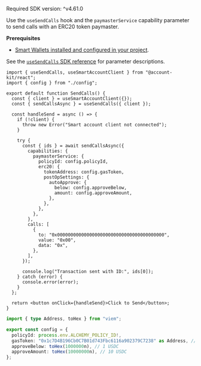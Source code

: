<Info>Required SDK version: ^v4.61.0</Info>

Use the `useSendCalls` hook and the `paymasterService` capability parameter to send calls with
an ERC20 token paymaster.

**Prerequisites**

- [Smart Wallets installed and configured in your project](/docs/wallets/pages/react/setup.mdx).

See the [`useSendCalls` SDK reference](/wallets/reference/account-kit/react/hooks/useSendCalls) for parameter descriptions.

<CodeBlocks>

```tsx twoslash title="sendCalls.tsx" focus={5-7,14-27}
import { useSendCalls, useSmartAccountClient } from "@account-kit/react";
import { config } from "./config";

export default function SendCalls() {
  const { client } = useSmartAccountClient({});
  const { sendCallsAsync } = useSendCalls({ client });

  const handleSend = async () => {
    if (!client) {
      throw new Error("Smart account client not connected");
    }

    try {
      const { ids } = await sendCallsAsync({
        capabilities: {
          paymasterService: {
            policyId: config.policyId,
            erc20: {
              tokenAddress: config.gasToken,
              postOpSettings: {
                autoApprove: {
                  below: config.approveBelow,
                  amount: config.approveAmount,
                },
              },
            },
          },
        },
        calls: [
          {
            to: "0x0000000000000000000000000000000000000000",
            value: "0x00",
            data: "0x",
          },
        ],
      });

      console.log("Transaction sent with ID:", ids[0]);
    } catch (error) {
      console.error(error);
    }
  };

  return <button onClick={handleSend}>Click to Send</button>;
}
```

```ts twoslash title="config.ts"
import { type Address, toHex } from "viem";

export const config = {
  policyId: process.env.ALCHEMY_POLICY_ID!,
  gasToken: "0x1c7D4B196Cb0C7B01d743Fbc6116a902379C7238" as Address, // USDC on Sepolia
  approveBelow: toHex(1000000n), // 1 USDC
  approveAmount: toHex(10000000n), // 10 USDC
};
```

</CodeBlocks>
